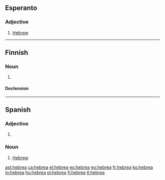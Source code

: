==Esperanto==

===Adjective===
{{eo-head}}

# [[Hebrew]]

----

==Finnish==

===Noun===
{{fi-noun}}

# {{lb|fi|deprecated}} {{alternative spelling of|heprea|lang=fi}}

====Declension====
{{fi-decl-kulkija|n=sg|hebre|a}}

----

==Spanish==

===Adjective===
{{head|es|adjective form|g=f}}

# {{inflection of|hebreo||f|s|lang=es}}

===Noun===
{{es-noun|f|m=hebreo}}

# [[Hebrew]]

[[ast:hebrea]]
[[ca:hebrea]]
[[el:hebrea]]
[[es:hebrea]]
[[eo:hebrea]]
[[fr:hebrea]]
[[ko:hebrea]]
[[io:hebrea]]
[[hu:hebrea]]
[[pl:hebrea]]
[[fi:hebrea]]
[[tl:hebrea]]